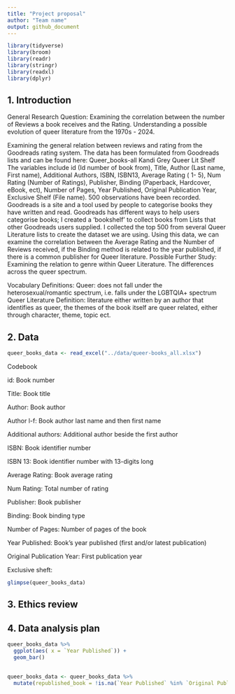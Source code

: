 ```yaml
---
title: "Project proposal"
author: "Team name"
output: github_document
---
```


```r
library(tidyverse)
library(broom)
library(readr)
library(stringr)
library(readxl)
library(dplyr)
```

## 1. Introduction

General Research Question: Examining the correlation between the number of Reviews a book receives and the Rating. Understanding a possible evolution of queer literature from the 1970s - 2024.

Examining the general relation between reviews and rating from the Goodreads rating system. The data has been formulated from Goodreads lists and can be found here: 
Queer_books-all 
Kandi Grey Queer Lit Shelf 
The variables include id (Id number of book from), Title, Author (Last name, First name), Additional Authors, ISBN, ISBN13, Average Rating ( 1- 5), Num Rating (Number of Ratings), Publisher, Binding (Paperback, Hardcover, eBook, ect), Number of Pages, Year Published, Original Publication Year, Exclusive Shelf (File name). 
500 observations have been recorded. 
Goodreads is a site and a tool used by people to categorise books they have written and read. Goodreads has different ways to help users categorise books; I created a ‘bookshelf’ to collect books from Lists that other Goodreads users supplied. I collected the top 500 from several Queer Literature lists to create the dataset we are using. Using this data, we can examine the correlation between the Average Rating and the Number of Reviews received, if the Binding method is related to the year published, if there is a common publisher for Queer literature. 
Possible Further Study: Examining the relation to genre within Queer Literature. The differences across the queer spectrum.

Vocabulary Definitions: 
Queer: does not fall under the heterosexual/romantic spectrum, i.e. falls under the LGBTQIA+ spectrum
Queer Literature Definition: literature either written by an author that identifies as queer, the themes of the book itself are queer related, either through character, theme, topic ect. 


## 2. Data

```r

queer_books_data <- read_excel("../data/queer-books_all.xlsx")

```

Codebook

id: Book number

Title: Book title

Author: Book author

Author l-f: Book author last name and then first name

Additional authors: Additional author beside the first author

ISBN: Book identifier number

ISBN 13: Book identifier number with 13-digits long

Average Rating: Book average rating 

Num Rating: Total number of rating 

Publisher: Book publisher

Binding: Book binding type

Number of Pages: Number of pages of the book

Year Published: Book’s year published (first and/or latest publication)

Original Publication Year: First publication year

Exclusive sheft: 

```r
glimpse(queer_books_data)
```


## 3. Ethics review

## 4. Data analysis plan

```r
queer_books_data %>%
  ggplot(aes( x = `Year Published`)) +
  geom_bar()
  
```

```r
queer_books_data <- queer_books_data %>% 
  mutate(republished_book = !is.na(`Year Published` %in% `Original Publication Year`))
  
```

